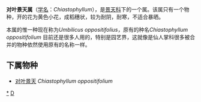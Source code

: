 {{Automatic Taxobox
| taxon = Chiastophyllum 
| authority = Stapf
}}

'''对叶景天属'''（[[学名|学名]]：''Chiastophyllum''），是[[景天科|景天科]]下的一个属。该属只有一个物种，开的花为黄色小花，成稻穗状，较为耐阴，耐寒，不适合暴晒。

本属的惟一种现在称为''Umbilicus oppositifolius''，原有的种名''Chiastophyllum oppositifolium'' 目前还是很多人用的，特别是园艺界，这就像是仙人掌科很多被合并的物种依然使用原有的名称一样。 

==下属物种==
* [[对叶景天|对叶景天]] ''Chiastophyllum oppositifolium''

{{taxonbar}}
[[Category:_对叶景天属|*]]
[[Category:_景天科|D]]